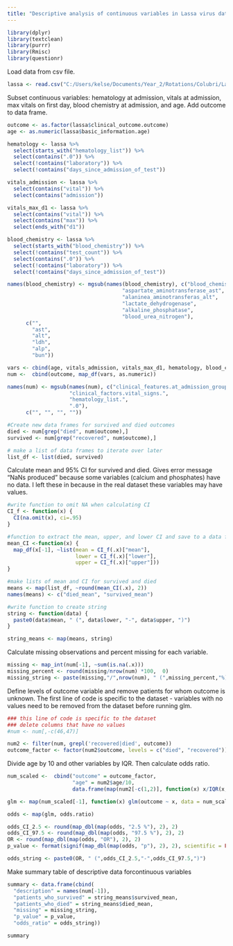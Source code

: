 ---
title: "Descriptive analysis of continuous variables in Lassa virus data set"
---
```{r}
library(dplyr)
library(textclean)
library(purrr)
library(Rmisc)
library(questionr)
```

Load data from csv file.

```{r}
lassa <- read.csv("C:/Users/kelse/Documents/Year_2/Rotations/Colubri/Lassa_virus/practice_data/commcare-randomized-data-2018-2020.csv", header = TRUE, sep = ",")
```

Subset continuous variables: hematology at admission, vitals at admission, max vitals on first day, blood chemistry at admission, and age. Add outcome to data frame.

```{r}
outcome <- as.factor(lassa$clinical_outcome.outcome)
age <- as.numeric(lassa$basic_information.age)

hematology <- lassa %>%
  select(starts_with("hematology_list")) %>%
  select(contains(".0")) %>%
  select(!contains("laboratory")) %>% 
  select(!contains("days_since_admission_of_test"))

vitals_admission <- lassa %>%
  select(contains("vital")) %>%
  select(contains("admission"))

vitals_max_d1 <- lassa %>%
  select(contains("vital")) %>%
  select(contains("max")) %>%
  select(ends_with("d1"))

blood_chemistry <- lassa %>%
  select(starts_with("blood_chemistry")) %>%
  select(!contains("test_count")) %>%
  select(contains(".0")) %>%
  select(!contains("laboratory")) %>% 
  select(!contains("days_since_admission_of_test"))

names(blood_chemistry) <- mgsub(names(blood_chemistry), c("blood_chemistry_list.", 
                                     "aspartate_aminotransferase_ast", 
                                     "alaninea_aminotransferas_alt", 
                                     "lactate_dehydrogenase", 
                                     "alkaline_phosphatase", 
                                     "blood_urea_nitrogen"), 
      c("", 
        "ast", 
        "alt", 
        "ldh", 
        "alp", 
        "bun"))

vars <- cbind(age, vitals_admission, vitals_max_d1, hematology, blood_chemistry)
num <-  cbind(outcome, map_df(vars, as.numeric))

names(num) <- mgsub(names(num), c("clinical_features.at_admission_group.vital_signs.at_", 
                    "clinical_factors.vital_signs.",
                    "hematology_list.",
                    ".0"),
      c("", "", "", ""))
```

```{r}
#Create new data frames for survived and died outcomes
died <- num[grep("died", num$outcome),]
survived <- num[grep("recovered", num$outcome),]

# make a list of data frames to iterate over later
list_df <- list(died, survived) 
```

Calculate mean and 95% CI for survived and died. Gives error message "NaNs produced" because some variables (calcium and phosphates) have no data. I left these in because in the real dataset these variables may have values.

```{r}
#write function to omit NA when calculating CI
CI_f <- function(x) {
  CI(na.omit(x), ci=.95)
}

#function to extract the mean, upper, and lower CI and save to a data frame
mean_CI <-function(x) {
  map_df(x[-1], ~list(mean = CI_f(.x)["mean"], 
                      lower = CI_f(.x)["lower"],
                      upper = CI_f(.x)["upper"]))
}

#make lists of mean and CI for survived and died
means <- map(list_df, ~round(mean_CI(.x), 2))
names(means) <- c("died_mean", "survived_mean")

#write function to create string
string <- function(data) {
  paste0(data$mean, " (", data$lower, "-", data$upper, ")")
}

string_means <- map(means, string)
```


Calculate missing observations and percent missing for each variable.

```{r}
missing <- map_int(num[-1], ~sum(is.na(.x)))
missing_percent <- round(missing/nrow(num) *100,  0)
missing_string <- paste(missing,"/",nrow(num), " (",missing_percent,"%)",sep = "")
```

Define levels of outcome variable and remove patients for whom outcome is unknown.
The first line of code is specific to the dataset - variables with no values need to be removed from the dataset before running glm.
```{r}
### this line of code is specific to the dataset
### delete columns that have no values
#num <- num[,-c(46,47)]

num2 <- filter(num, grepl('recovered|died', outcome))
outcome_factor <- factor(num2$outcome, levels = c("died", "recovered"))
```

Divide age by 10 and other variables by IQR. Then calculate odds ratio. 

```{r}
num_scaled <-  cbind("outcome" = outcome_factor,
                     "age" = num2$age/10, 
                     data.frame(map(num2[-c(1,2)], function(x) x/IQR(x,na.rm = TRUE))))

glm <- map(num_scaled[-1], function(x) glm(outcome ~ x, data = num_scaled, family = binomial))
```

```{r}
odds <- map(glm, odds.ratio)

odds_CI_2.5 <- round(map_dbl(map(odds, "2.5 %"), 2), 2)
odds_CI_97.5 <- round(map_dbl(map(odds, "97.5 %"), 2), 2)
OR <- round(map_dbl(map(odds, "OR"), 2), 2)
p_value <- format(signif(map_dbl(map(odds, "p"), 2), 2), scientific = FALSE)

odds_string <- paste0(OR, " (",odds_CI_2.5,"-",odds_CI_97.5,")")
```
Make summary table of descriptive data forcontinuous variables

```{r}
summary <- data.frame(cbind(
  "description" = names(num[-1]),
  "patients_who_survived" = string_means$survived_mean, 
  "patients_who_died" = string_means$died_mean, 
  "missing" = missing_string, 
  "p_value" = p_value, 
  "odds_ratio" = odds_string))

summary
```

